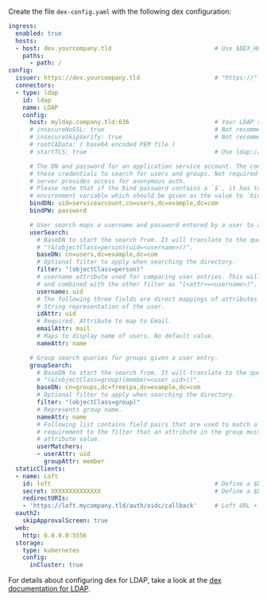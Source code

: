 Create the file `dex-config.yaml` with the following dex configuration:
```yaml {4,6,12,23-24,26-42,44-58,61-64}
ingress:
  enabled: true
  hosts:
  - host: dex.yourcompany.tld                             # Use $DEX_HOSTNAME
    paths:
      - path: /
config:
  issuer: https://dex.yourcompany.tld                     # "https://" + $DEX_HOSTNAME
  connectors:
  - type: ldap
    id: ldap
    name: LDAP
    config:
      host: myldap.company.tld:636                        # Your LDAP server hostname:port
      # insecureNoSSL: true                               # Not recommended but required if not using TLS (port 389)
      # insecureSkipVerify: true                          # Not recommended but required for self-signed certificates
      # rootCAData: ( base64 encoded PEM file )
      # startTLS: true                                    # Use ldap:// instead of ldaps:// protocol

      # The DN and password for an application service account. The connector uses
      # these credentials to search for users and groups. Not required if the LDAP
      # server provides access for anonymous auth.
      # Please note that if the bind password contains a `$`, it has to be saved in an
      # environment variable which should be given as the value to `bindPW`.
      bindDN: uid=serviceaccount,cn=users,dc=example,dc=com
      bindPW: password

      # User search maps a username and password entered by a user to a LDAP entry.
      userSearch:
        # BaseDN to start the search from. It will translate to the query
        # "(&(objectClass=person)(uid=<username>))".
        baseDN: cn=users,dc=example,dc=com
        # Optional filter to apply when searching the directory.
        filter: "(objectClass=person)"
        # username attribute used for comparing user entries. This will be translated
        # and combined with the other filter as "(<attr>=<username>)".
        username: uid
        # The following three fields are direct mappings of attributes on the user entry.
        # String representation of the user.
        idAttr: uid
        # Required. Attribute to map to Email.
        emailAttr: mail
        # Maps to display name of users. No default value.
        nameAttr: name

      # Group search queries for groups given a user entry.
      groupSearch:
        # BaseDN to start the search from. It will translate to the query
        # "(&(objectClass=group)(member=<user uid>))".
        baseDN: cn=groups,dc=freeipa,dc=example,dc=com
        # Optional filter to apply when searching the directory.
        filter: "(objectClass=group)"
        # Represents group name.
        nameAttr: name
        # Following list contains field pairs that are used to match a user to a group. It adds an additional
        # requirement to the filter that an attribute in the group must match the user's
        # attribute value.
        userMatchers:
        - userAttr: uid
          groupAttr: member
  staticClients:
  - name: Loft
    id: loft                                              # Define a $DEX_CLIENT_ID
    secret: XXXXXXXXXXXXXX                                # Define a $DEX_CLIENT_SECRET (can be any secret key)
    redirectURIs:
    - 'https://loft.mycompany.tld/auth/oidc/callback'     # Loft URL + /auth/oidc/callback
  oauth2:
    skipApprovalScreen: true
  web:
    http: 0.0.0.0:5556
  storage:
    type: kubernetes
    config:
      inCluster: true
```

For details about configuring dex for LDAP, take a look at the [dex documentation for LDAP](https://dexidp.io/docs/connectors/ldap/).
